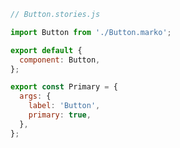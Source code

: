 ```js
// Button.stories.js

import Button from './Button.marko';

export default {
  component: Button,
};

export const Primary = {
  args: {
    label: 'Button',
    primary: true,
  },
};
```
